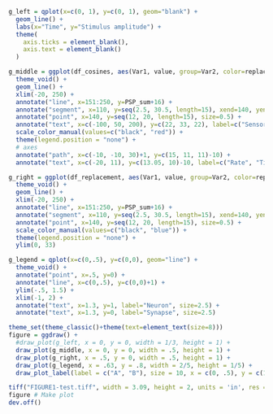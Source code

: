 ```r
g_left = qplot(x=c(0, 1), y=c(0, 1), geom="blank") +
  geom_line() +
  labs(x="Time", y="Stimulus amplitude") +
  theme(
    axis.ticks = element_blank(),
    axis.text = element_blank()
  )

g_middle = ggplot(df_cosines, aes(Var1, value, group=Var2, color=replace)) +
  theme_void() +
  geom_line() + 
  xlim(-20, 250) +
  annotate("line", x=151:250, y=PSP_sum+16) +
  annotate("segment", x=110, y=seq(2.5, 30.5, length=15), xend=140, yend=seq(12, 20, length=15)) +
  annotate("point", x=140, y=seq(12, 20, length=15), size=0.5) +
  annotate("text", x=c(-100, 50, 200), y=c(22, 33, 22), label=c("Sensory afferent", "Layer 1", "Layer 2"), size=2.5) +
  scale_color_manual(values=c("black", "red")) +
  theme(legend.position = "none") +
  # axes
  annotate("path", x=c(-10, -10, 30)+1, y=c(15, 11, 11)-10) +
  annotate("text", x=c(-20, 11), y=c(13.05, 10)-10, label=c("Rate", "Time"), size=2.5, angle=c(90, 0))

g_right = ggplot(df_replacement, aes(Var1, value, group=Var2, color=replace)) +
  theme_void() +
  geom_line() + 
  xlim(-20, 250) +
  annotate("line", x=151:250, y=PSP_sum+16) +
  annotate("segment", x=110, y=seq(2.5, 30.5, length=15), xend=140, yend=seq(12, 20, length=15)) +
  annotate("point", x=140, y=seq(12, 20, length=15), size=0.5) +
  scale_color_manual(values=c("black", "blue")) +
  theme(legend.position = "none") +
  ylim(0, 33)

g_legend = qplot(x=c(0,.5), y=c(0,0), geom="line") +
  theme_void() +
  annotate("point", x=.5, y=0) +
  annotate("line", x=c(0,.5), y=c(0,0)+1) +
  ylim(-.5, 1.5) +
  xlim(-1, 2) +
  annotate("text", x=1.3, y=1, label="Neuron", size=2.5) +
  annotate("text", x=1.3, y=0, label="Synapse", size=2.5)

theme_set(theme_classic()+theme(text=element_text(size=8)))
figure = ggdraw() +
  #draw_plot(g_left, x = 0, y = 0, width = 1/3, height = 1) +
  draw_plot(g_middle, x = 0, y = 0, width = .5, height = 1) +
  draw_plot(g_right, x = .5, y = 0, width = .5, height = 1) +
  draw_plot(g_legend, x = .63, y = .8, width = 2/5, height = 1/5) +
  draw_plot_label(label = c("A", "B"), size = 10, x = c(0, .5), y = c(1, 1))

tiff("FIGURE1-test.tiff", width = 3.09, height = 2, units = 'in', res = 300, compression = 'none')
figure # Make plot
dev.off()
```

